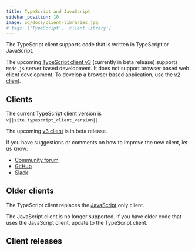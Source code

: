 ```yaml
---
title: TypeScript and JavaScript
sidebar_position: 10
image: og/docs/client-libraries.jpg
# tags: ['TypeScript', 'client library']
---
```



The TypeScript client supports code that is written in TypeScript or JavaScript.

The upcoming [TypeScript client v3](/developers/weaviate/client-libraries/typescript/typescript-v3) (currently in beta release) supports `Node.js` server based development. It does not support browser based web client development. To develop a browser based application, use the [v2 client](/developers/weaviate/client-libraries/typescript/typescript-v2).

## Clients

The current TypeScript client version is `v||site.typescript_client_version||`.

The upcoming [v3 client](/developers/weaviate/client-libraries/typescript/typescript-v3) is in beta release.

If you have suggestions or comments on how to improve the new client, let us know:

- [Community forum](https://forum.weaviate.io) 
- [GitHub](https://github.com/weaviate/weaviate)
- [Slack](https://weaviate.io/slack)


## Older clients

The TypeScript client replaces the [JavaScript](https://www.npmjs.com/package/weaviate-client) only client.

The JavaScript client is no longer supported. If you have older code that uses the JavaScript client, update to the TypeScript client.

## Client releases


<MatrixIntro />


<DocsMoreResources />
